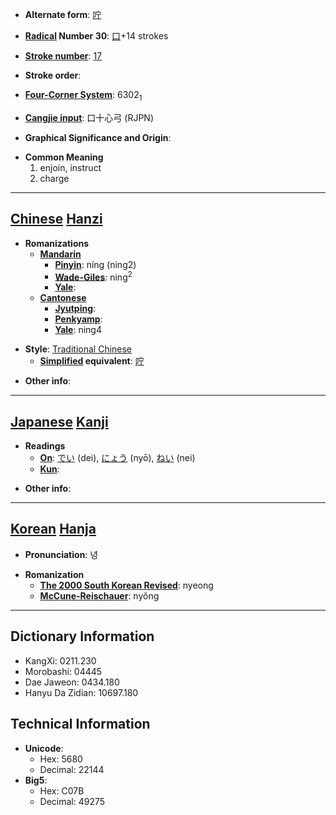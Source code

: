* '''Alternate form''': [[咛]]

* '''[[Wiktionary:Chinese radical index| Radical]] Number 30''': [[Wiktionary:Chinese radical index 口|口]]+14 strokes

* '''[[Wiktionary:Chinese total strokes index|Stroke number]]''': [[Wiktionary:Chinese total strokes index 17|17]]

* '''Stroke order''': 

* '''[[Wiktionary:Chinese four corner index|Four-Corner System]]''': 6302<sub>1</sub>

* '''[[Wiktionary:Chinese Cangjie index|Cangjie input]]''': 口十心弓 (RJPN)

* '''Graphical Significance and Origin''': 

* '''Common Meaning'''
*#enjoin, instruct
*# charge


----

== [[Chinese]] [[Hanzi]] ==

* '''Romanizations'''
** '''[[Mandarin]]'''
*** '''[[Pinyin]]''': níng (ning2)
*** '''[[Wade-Giles]]''': ning<sup>2</sup>
*** '''[[Yale]]''': 
** '''[[Cantonese]]'''
*** '''[[Jyutping]]''':
*** '''[[Penkyamp]]''': 
*** '''[[Yale]]''': ning4

* '''Style''': [[Traditional Chinese]] 
** '''[[Simplified Chinese|Simplified]] equivalent''': [[咛]]

* '''Other info''': 

----

== [[Japanese]] [[Kanji]] ==

* '''Readings'''
** '''[[On]]''': [[でい]] (dei), [[にょう]] (nyō), [[ねい]] (nei)
** '''[[Kun]]''': 

* '''Other info''':  

----

== [[Korean]] [[Hanja]] ==

* '''Pronunciation''': 녕

* '''Romanization'''
** '''[[The 2000 South Korean Revised Romanization|The 2000 South Korean Revised]]''': nyeong
** '''[[McCune-Reischauer]]''': nyŏng

----

== Dictionary Information ==

* KangXi: 0211.230
* Morobashi: 04445
* Dae Jaweon: 0434.180
* Hanyu Da Zidian: 10697.180

== Technical Information ==

* '''Unicode''':
** Hex: 5680
** Decimal: 22144
* '''Big5''':
** Hex: C07B
** Decimal: 49275